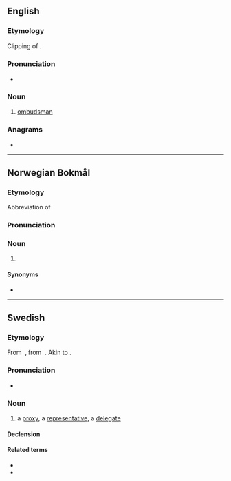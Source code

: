 ==English==

===Etymology===
Clipping of {{m|en|ombudsman}}.

===Pronunciation===
* {{IPA|/ˈɒmbəd/|lang=en}}

===Noun===
{{en-noun}}

# {{lb|en|informal}} [[ombudsman]]

===Anagrams===
* {{anagrams|en|dumbo}}

----

==Norwegian Bokmål==

===Etymology===
Abbreviation of {{m|nb|ombudsmann}}

===Pronunciation===
{{rfp|lang=nb}}

===Noun===
{{nb-noun-n1}}

# {{l|en|ombudsman}}

====Synonyms====
* {{l|nb|ombudsmann}}

----

==Swedish==

===Etymology===
From {{etyl|gmq-osw|sv}} {{m|gmq-osw|umbuþ}}‚ from {{etyl|non|sv}} {{m|non|umboð}}. Akin to {{compound|om|bud|lang=sv}}.

===Pronunciation===
* {{audio|Sv-ombud.ogg|Audio|lang=sv}}

===Noun===
{{sv-noun|n}}

# a [[proxy]], a [[representative]], a [[delegate]]

====Declension====
{{sv-infl-noun-n-zero}}

====Related terms====
* {{l|sv|fackombud}}
* {{l|sv|ombudsman}}